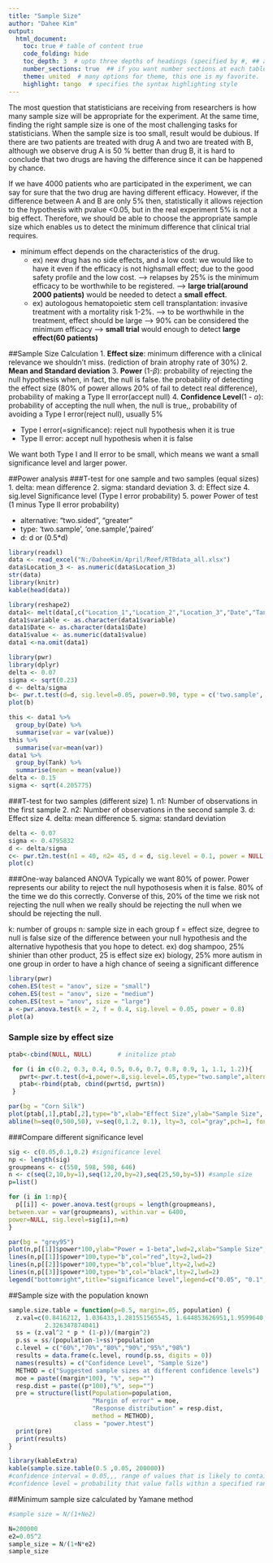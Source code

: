 ```yaml
---
title: "Sample Size"
author: "Dahee Kim"
output: 
  html_document:
    toc: true # table of content true
    code_folding: hide
    toc_depth: 3  # upto three depths of headings (specified by #, ## and ###)
    number_sections: true  ## if you want number sections at each table header
    theme: united  # many options for theme, this one is my favorite.
    highlight: tango  # specifies the syntax highlighting style
---
```


The most question that statisticians are receiving from researchers is how many sample size will be appropriate for the experiment. At the same time, finding the right sample size is one of the most challenging tasks for statisticians.
When the sample size is too small, result would be dubious. If there are two patients are treated with drug A and two are treated with B, although we observe drug A is 50 % better than drug B, it is hard to conclude that two drugs are having the difference since it can be happened by chance.

If we have 4000 patients who are participated in the experiment, we can say for sure that the two drug are having different efficacy. However, if the difference between A and B are only 5% then, statistically it allows rejection to the hypothesis with pvalue <0.05, but in the real experiment 5% is not a big effect. Therefore, we should be able to choose the appropriate sample size which enables us to detect the minimum difference that clinical trial requires.

* minimum effect depends on the characteristics of the drug.
    + ex) new drug has no side effects, and a low cost: we would like to have it even if the efficacy is not highsmall effect; due to the good safety profile and the low cost. --> relapses by 25% is the minimum efficacy to be worthwhile to be registered. --> **large trial(around 2000 patients)** would be needed to detect a **small effect**.
    + ex) autologous hematopoietic stem cell transplantation: invasive treatment with a mortality risk 1-2%. --> to be worthwhile in the treatment, effect should be large --> 90% can be considered the minimum efficacy --> **small trial** would enough to detect **large effect(60 patients)**

##Sample Size Calculation 
1. **Effect size**: minimum difference with a clinical relevance we shouldn't miss. (rediction of brain atrophy rate of 30%)
2. **Mean and Standard deviation**
3. **Power** (1-$\beta$): probability of rejecting the null hypothesis when, in fact, the null is false.
the probability of detecting the effect size (80% of power allows 20% of fail to detect real difference), probability of making a Type II error(accept null)
4. **Confidence Level**(1 - $\alpha$): probability of accepting the null when, the null is true,, probability of avoiding a Type I error(reject null), usually 5%

* Type I error(=significance): reject null hypothesis when it is true
* Type II error: accept null hypothesis when it is false

We want both Type I and II error to be small, which means we want a small significance level and larger power.

##Power analysis
###T-test for one sample and two samples (equal sizes)
1. delta: mean difference
2. sigma: standard deviation
3. d: Effect size
4. sig.level Significance level (Type I error probability)
5. power Power of test (1 minus Type II error probability)

* alternative: "two.sided", "greater"
* type: 'two.sample', 'one.sample','paired'
* d: d or (0.5*d)
```r
library(readxl)
data <- read_excel("N:/DaheeKim/April/Reef/RTBdata_all.xlsx")
data$Location_3 <- as.numeric(data$Location_3)
str(data)
library(knitr)
kable(head(data))

library(reshape2)
data1<- melt(data[,c("Location_1","Location_2","Location_3","Date","Tank","ID")],id=c("Date","Tank","ID"))
data1$variable <- as.character(data1$variable)
data1$Date <- as.character(data1$Date)
data1$value <- as.numeric(data1$value)
data1 <-na.omit(data1)
```

```r
library(pwr)
library(dplyr)
delta <- 0.07
sigma <- sqrt(0.23)
d <- delta/sigma
b<- pwr.t.test(d=d, sig.level=0.05, power=0.90, type = c('two.sample', 'one.sample', 'paired'))
plot(b)

this <- data1 %>%
  group_by(Date) %>%
  summarise(var = var(value))
this %>%
  summarise(var=mean(var))
data1 %>%
  group_by(Tank) %>%
  summarise(mean = mean(value))
delta <- 0.15
sigma <- sqrt(4.205775)

```

###T-test for two samples (different size)
1. n1: Number of observations in the first sample
2. n2: Number of observations in the second sample
3. d: Effect size
4. delta: mean difference
5. sigma: standard deviation
```r
delta <- 0.07
sigma <- 0.4795832
d <- delta/sigma
c<- pwr.t2n.test(n1 = 40, n2= 45, d = d, sig.level = 0.1, power = NULL,alternative = "two.sided")
plot(c)
```

###One-way balanced ANOVA
Typically we want 80% of power. Power represents our ability to reject the null hypothosesis when it is false. 80% of the time we do this correctly. Converse of this, 20% of the time we risk not rejecting the null when we really should be rejecting the null when we should be rejecting the null.

k: number of groups
n: sample size in each group
f = effect size, degree to null is false
size of the difference between your null hypothesis and the alternative hypothesis that you hope to detect.
  ex) dog shampoo, 25% shinier than other product, 25 is effect size
  ex) biology, 25% more autism in one group in order to have a high chance of seeing a significant difference
```r
library(pwr)
cohen.ES(test = "anov", size = "small")
cohen.ES(test = "anov", size = "medium")
cohen.ES(test = "anov", size = "large")
a <-pwr.anova.test(k = 2, f = 0.4, sig.level = 0.05, power = 0.8)
plot(a)
```

### Sample size by effect size
```r
ptab<-cbind(NULL, NULL)       # initalize ptab

 for (i in c(0.2, 0.3, 0.4, 0.5, 0.6, 0.7, 0.8, 0.9, 1, 1.1, 1.2)){
   pwrt<-pwr.t.test(d=i,power=.8,sig.level=.05,type="two.sample",alternative="two.sided")
   ptab<-rbind(ptab, cbind(pwrt$d, pwrt$n))
 }

par(bg = "Corn Silk")
plot(ptab[,1],ptab[,2],type="b",xlab="Effect Size",ylab="Sample Size", font=2,lwd=2,col="Dark Olive Green")
abline(h=seq(0,500,50), v=seq(0,1.2, 0.1), lty=3, col="gray",pch=1, font=2)
```

###Compare different significance level
```r
sig <- c(0.05,0.1,0.2) #significance level
np <- length(sig)
groupmeans <- c(550, 598, 598, 646)
n <- c(seq(2,10,by=1),seq(12,20,by=2),seq(25,50,by=5)) #sample size
p=list()

for (i in 1:np){
  p[[i]] <- power.anova.test(groups = length(groupmeans), 
between.var = var(groupmeans), within.var = 6400, 
power=NULL, sig.level=sig[i],n=n)
}

par(bg = "grey95")
plot(n,p[[1]]$power*100,ylab="Power = 1-beta",lwd=2,xlab="Sample Size",font=2)
lines(n,p[[1]]$power*100,type="b",col="red",lty=2,lwd=2)
lines(n,p[[2]]$power*100,type="b",col="blue",lty=2,lwd=2)
lines(n,p[[3]]$power*100,type="b",col="black",lty=2,lwd=2)
legend("bottomright",title="significance level",legend=c("0.05", "0.1","0.2"),col=c("red","blue","black"),lwd=2)
```


##Sample size with the population known
```r
sample.size.table = function(p=0.5, margin=.05, population) {
  z.val=c(0.8416212, 1.036433,1.281551565545, 1.644853626951,1.9599640,
          2.326347874041)
  ss = (z.val^2 * p * (1-p))/(margin^2)
  p.ss = ss/(population-1+ss)*population
  c.level = c("60%","70%","80%","90%","95%","98%")
  results = data.frame(c.level, round(p.ss, digits = 0))
  names(results) = c("Confidence Level", "Sample Size")
  METHOD = c("Suggested sample sizes at different confidence levels")
  moe = paste((margin*100), "%", sep="")
  resp.dist = paste((p*100),"%", sep="")
  pre = structure(list(Population=population,
                       "Margin of error" = moe,
                       "Response distribution" = resp.dist,
                       method = METHOD),
                  class = "power.htest")
  print(pre)
  print(results)
}

library(kableExtra)
kable(sample.size.table(0.5 ,0.05, 200000))
#confidence interval = 0.05,,, range of values that is likely to contain an unknown population parameter.
#confidence level = probability that value falls within a specified range of values, we can be 60% certain

```

##Minimum sample size calculated by Yamane method
```r
#sample size = N/(1+Ne2)

N=200000
e2=0.05^2
sample_size = N/(1+N*e2)
sample_size

```

